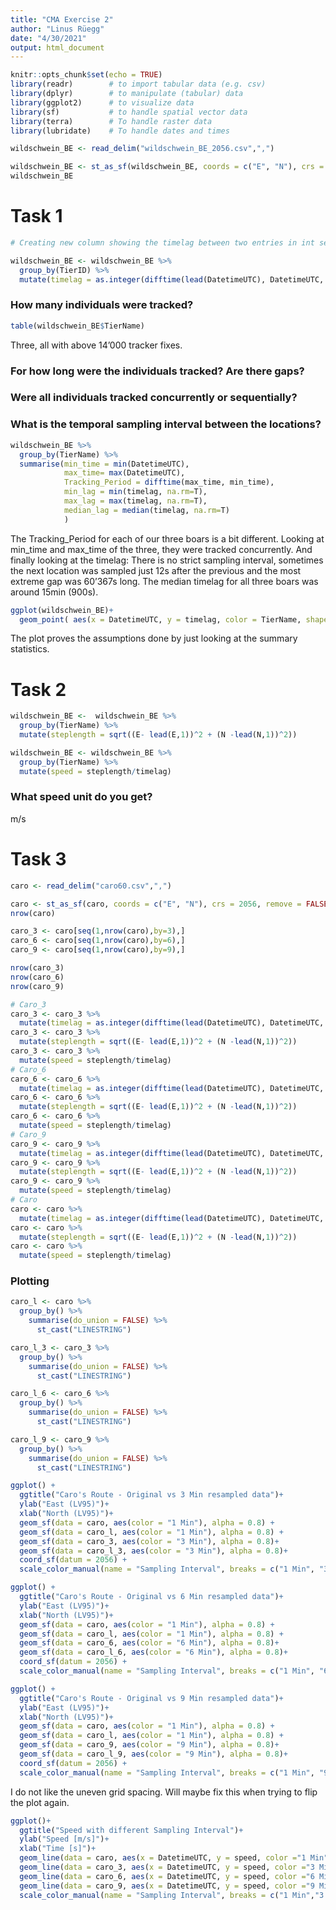 ```yaml
---
title: "CMA Exercise 2"
author: "Linus Rüegg"
date: "4/30/2021"
output: html_document
---
```


```r
knitr::opts_chunk$set(echo = TRUE)
library(readr)        # to import tabular data (e.g. csv)
library(dplyr)        # to manipulate (tabular) data
library(ggplot2)      # to visualize data
library(sf)           # to handle spatial vector data
library(terra)        # To handle raster data
library(lubridate)    # To handle dates and times
```

```r
wildschwein_BE <- read_delim("wildschwein_BE_2056.csv",",")

wildschwein_BE <- st_as_sf(wildschwein_BE, coords = c("E", "N"), crs = 2056, remove = FALSE)
wildschwein_BE
```

# Task 1
```r
# Creating new column showing the timelag between two entries in int seconds

wildschwein_BE <- wildschwein_BE %>%
  group_by(TierID) %>%
  mutate(timelag = as.integer(difftime(lead(DatetimeUTC), DatetimeUTC, units = "secs")))

```

### How many individuals were tracked?
```r
table(wildschwein_BE$TierName)
```
Three, all with above 14'000 tracker fixes.


### For how long were the individuals tracked? Are there gaps?
### Were all individuals tracked concurrently or sequentially?
### What is the temporal sampling interval between the locations?

```r
wildschwein_BE %>%
  group_by(TierName) %>%
  summarise(min_time = min(DatetimeUTC),
            max_time= max(DatetimeUTC),
            Tracking_Period = difftime(max_time, min_time),
            min_lag = min(timelag, na.rm=T),
            max_lag = max(timelag, na.rm=T),
            median_lag = median(timelag, na.rm=T)
            )
```
The Tracking_Period for each of our three boars is a bit different.
Looking at min_time and max_time of the three, they were tracked concurrently.
And finally looking at the timelag: There is no strict sampling interval, sometimes the next location was sampled just 12s after the previous and the most extreme gap was 60'367s long. The median timelag for all three boars was around 15min (900s).

```r
ggplot(wildschwein_BE)+
  geom_point( aes(x = DatetimeUTC, y = timelag, color = TierName, shape = TierName))
```
The plot proves the assumptions done by just looking at the summary statistics.

# Task 2
```r
wildschwein_BE <-  wildschwein_BE %>%
  group_by(TierName) %>%
  mutate(steplength = sqrt((E- lead(E,1))^2 + (N -lead(N,1))^2))
```

```r
wildschwein_BE <- wildschwein_BE %>%
  group_by(TierName) %>%
  mutate(speed = steplength/timelag)
```
### What speed unit do you get?
m/s

#  Task 3
```r
caro <- read_delim("caro60.csv",",")

caro <- st_as_sf(caro, coords = c("E", "N"), crs = 2056, remove = FALSE)
nrow(caro)
```

```r
caro_3 <- caro[seq(1,nrow(caro),by=3),]
caro_6 <- caro[seq(1,nrow(caro),by=6),]
caro_9 <- caro[seq(1,nrow(caro),by=9),]
```

```r
nrow(caro_3)
nrow(caro_6)
nrow(caro_9)
```
```r
# Caro_3
caro_3 <- caro_3 %>%
  mutate(timelag = as.integer(difftime(lead(DatetimeUTC), DatetimeUTC, units = "secs")))
caro_3 <- caro_3 %>%
  mutate(steplength = sqrt((E- lead(E,1))^2 + (N -lead(N,1))^2))
caro_3 <- caro_3 %>%
  mutate(speed = steplength/timelag)
# Caro_6
caro_6 <- caro_6 %>%
  mutate(timelag = as.integer(difftime(lead(DatetimeUTC), DatetimeUTC, units = "secs")))
caro_6 <- caro_6 %>%
  mutate(steplength = sqrt((E- lead(E,1))^2 + (N -lead(N,1))^2))
caro_6 <- caro_6 %>%
  mutate(speed = steplength/timelag)
# Caro_9
caro_9 <- caro_9 %>%
  mutate(timelag = as.integer(difftime(lead(DatetimeUTC), DatetimeUTC, units = "secs")))
caro_9 <- caro_9 %>%
  mutate(steplength = sqrt((E- lead(E,1))^2 + (N -lead(N,1))^2))
caro_9 <- caro_9 %>%
  mutate(speed = steplength/timelag)
# Caro
caro <- caro %>%
  mutate(timelag = as.integer(difftime(lead(DatetimeUTC), DatetimeUTC, units = "secs")))
caro <- caro %>%
  mutate(steplength = sqrt((E- lead(E,1))^2 + (N -lead(N,1))^2))
caro <- caro %>%
  mutate(speed = steplength/timelag)
```
### Plotting
```r
caro_l <- caro %>%
  group_by() %>%
    summarise(do_union = FALSE) %>%
      st_cast("LINESTRING")

caro_l_3 <- caro_3 %>%
  group_by() %>%
    summarise(do_union = FALSE) %>%
      st_cast("LINESTRING")

caro_l_6 <- caro_6 %>%
  group_by() %>%
    summarise(do_union = FALSE) %>%
      st_cast("LINESTRING")

caro_l_9 <- caro_9 %>%
  group_by() %>%
    summarise(do_union = FALSE) %>%
      st_cast("LINESTRING")
```

```r
ggplot() +
  ggtitle("Caro's Route - Original vs 3 Min resampled data")+
  ylab("East (LV95)")+
  xlab("North (LV95)")+
  geom_sf(data = caro, aes(color = "1 Min"), alpha = 0.8) +
  geom_sf(data = caro_l, aes(color = "1 Min"), alpha = 0.8) +
  geom_sf(data = caro_3, aes(color = "3 Min"), alpha = 0.8)+
  geom_sf(data = caro_l_3, aes(color = "3 Min"), alpha = 0.8)+
  coord_sf(datum = 2056) +
  scale_color_manual(name = "Sampling Interval", breaks = c("1 Min", "3 Min"), values = c("1 Min" = "cyan", "3 Min" = "darkgreen"))
```

```r
ggplot() +
  ggtitle("Caro's Route - Original vs 6 Min resampled data")+
  ylab("East (LV95)")+
  xlab("North (LV95)")+
  geom_sf(data = caro, aes(color = "1 Min"), alpha = 0.8) +
  geom_sf(data = caro_l, aes(color = "1 Min"), alpha = 0.8) +
  geom_sf(data = caro_6, aes(color = "6 Min"), alpha = 0.8)+
  geom_sf(data = caro_l_6, aes(color = "6 Min"), alpha = 0.8)+
  coord_sf(datum = 2056) +
  scale_color_manual(name = "Sampling Interval", breaks = c("1 Min", "6 Min"), values = c("1 Min" = "cyan", "6 Min" = "blue"))
```
```r
ggplot() +
  ggtitle("Caro's Route - Original vs 9 Min resampled data")+
  ylab("East (LV95)")+
  xlab("North (LV95)")+
  geom_sf(data = caro, aes(color = "1 Min"), alpha = 0.8) +
  geom_sf(data = caro_l, aes(color = "1 Min"), alpha = 0.8) +
  geom_sf(data = caro_9, aes(color = "9 Min"), alpha = 0.8)+
  geom_sf(data = caro_l_9, aes(color = "9 Min"), alpha = 0.8)+
  coord_sf(datum = 2056) +
  scale_color_manual(name = "Sampling Interval", breaks = c("1 Min", "9 Min"), values = c("1 Min" = "cyan", "9 Min" = "darkblue"))
```
I do not like the uneven grid spacing. Will maybe fix this when trying to flip the plot again.

```r
ggplot()+
  ggtitle("Speed with different Sampling Interval")+
  ylab("Speed [m/s]")+
  xlab("Time [s]")+
  geom_line(data = caro, aes(x = DatetimeUTC, y = speed, color ="1 Min"))+
  geom_line(data = caro_3, aes(x = DatetimeUTC, y = speed, color ="3 Min"))+
  geom_line(data = caro_6, aes(x = DatetimeUTC, y = speed, color ="6 Min"))+
  geom_line(data = caro_9, aes(x = DatetimeUTC, y = speed, color ="9 Min"))+
  scale_color_manual(name = "Sampling Interval", breaks = c("1 Min","3 Min", "6 Min","9 Min"), values = c("1 Min" = "cyan", "9 Min" = "darkblue", "6 Min" = "blue", "3 Min" = "darkgreen"))
```

